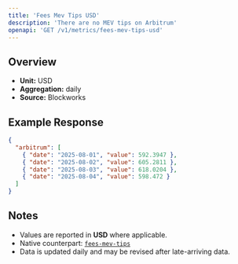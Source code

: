 ```yaml
---
title: 'Fees Mev Tips USD'
description: 'There are no MEV tips on Arbitrum'
openapi: 'GET /v1/metrics/fees-mev-tips-usd'
---
```


## Overview

- **Unit:** USD
- **Aggregation:** daily
- **Source:** Blockworks



## Example Response

```json
{
  "arbitrum": [
    { "date": "2025-08-01", "value": 592.3947 },
    { "date": "2025-08-02", "value": 605.2811 },
    { "date": "2025-08-03", "value": 618.0204 },
    { "date": "2025-08-04", "value": 598.472 }
  ]
}
```

## Notes
- Values are reported in **USD** where applicable.
- Native counterpart: [`fees-mev-tips`](/api-reference/metrics/arbitrum/fees-mev-tips)
- Data is updated daily and may be revised after late-arriving data.
